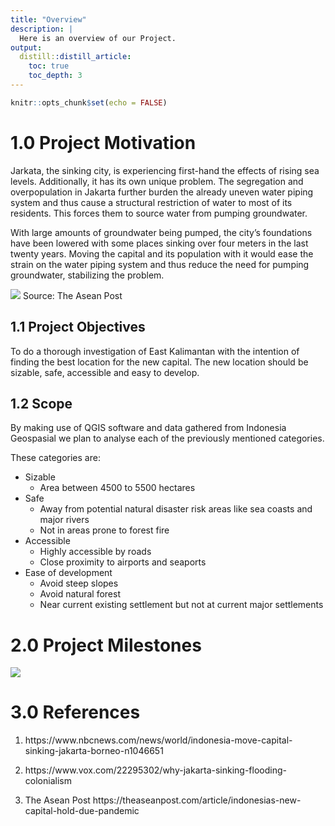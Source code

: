 ```yaml
---
title: "Overview"
description: |
  Here is an overview of our Project.
output: 
  distill::distill_article:
    toc: true
    toc_depth: 3
---
```


```r
knitr::opts_chunk$set(echo = FALSE)
```

# 1.0	Project Motivation

Jarkata, the sinking city, is experiencing first-hand the effects of rising sea levels. Additionally,  it has its own unique problem. The segregation and overpopulation in Jakarta further burden the already uneven water piping system and thus cause a structural restriction of water to most of its residents. This forces them to source water from pumping groundwater. 

With large amounts of groundwater being pumped, the city’s foundations have been lowered with some places sinking over four meters in the last twenty years. Moving the capital and its population with it would ease the strain on the water piping system and thus reduce the need for pumping groundwater, stabilizing the problem. 


![](img/new_capital.jpg)
Source: The Asean Post

## 1.1	Project Objectives
  
To do a thorough investigation of East Kalimantan with the intention of finding the best location for the new capital. The new location should be sizable, safe, accessible and easy to develop.

## 1.2	Scope

By making use of QGIS software and data gathered from Indonesia Geospasial we plan to analyse each of the previously mentioned categories.

These categories are:

* Sizable
  + Area between 4500 to 5500 hectares

* Safe
  + Away from potential natural disaster risk areas like sea coasts and major rivers
  + Not in areas prone to forest fire

* Accessible
  + Highly accessible by roads
  + Close proximity to airports and seaports

* Ease of development
  + Avoid steep slopes
  + Avoid natural forest
  + Near current existing settlement but not at current major settlements


# 2.0	Project Milestones

![](img/GanttChart201.jpg)

# 3.0 References
1. https://www.nbcnews.com/news/world/indonesia-move-capital-sinking-jakarta-borneo-n1046651

2. https://www.vox.com/22295302/why-jakarta-sinking-flooding-colonialism 

3. The Asean Post https://theaseanpost.com/article/indonesias-new-capital-hold-due-pandemic

